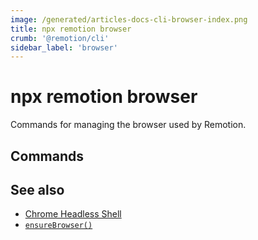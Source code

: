 ```yaml
---
image: /generated/articles-docs-cli-browser-index.png
title: npx remotion browser
crumb: '@remotion/cli'
sidebar_label: 'browser'
---
```



# npx remotion browser<AvailableFrom v="4.0.137"/>

Commands for managing the browser used by Remotion.

## Commands

<TableOfContents />

## See also

- [Chrome Headless Shell](/docs/miscellaneous/chrome-headless-shell)
- [`ensureBrowser()`](/docs/renderer/ensure-browser)
